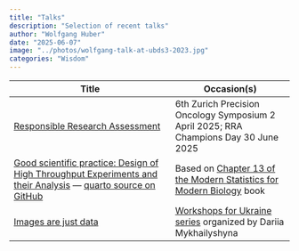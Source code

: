 ```yaml
---
title: "Talks"
description: "Selection of recent talks"
author: "Wolfgang Huber"
date: "2025-06-07"
image: "../photos/wolfgang-talk-at-ubds3-2023.jpg"
categories: "Wisdom"
---
```



| Title           | Occasion(s) |
| --------------- | ----------- |
| [Responsible Research Assessment](https://docs.google.com/presentation/d/10ZBw6HmfE9VzpgFQc6X221G3xi4Xd9xKPbQvLIGKRfU/edit?usp=sharing) | 6th Zurich Precision Oncology Symposium 2 April 2025; RRA Champions Day 30 June 2025 |
| [Good scientific practice: Design of High Throughput Experiments and their Analysis](https://www.huber.embl.de/users/whuber/goodanalysispractice/design.html) --- [quarto source on GitHub](https://github.com/wolfganghuber/Best-Analysis-Practices-Talk) | Based on [Chapter 13 of the Modern Statistics for Modern Biology](https://www.huber.embl.de/msmb/)  book |
| [Images are just data](https://www.huber.embl.de/users/whuber/2304-Imaging-Data-in-R/demo.html)| [Workshops for Ukraine series](https://sites.google.com/view/dariia-mykhailyshyna/main/r-workshops-for-ukraine) organized by Dariia Mykhailyshyna |



 
